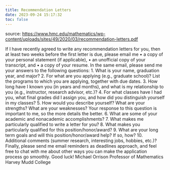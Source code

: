 ```yaml
---
title: Recommendation Letters
date: 2023-09-24 15:17:32
toc: false
---
```


source: [https://www.hmc.edu/mathematics/wp-content/uploads/sites/49/2020/03/recommendation-letters.pdf](https://www.hmc.edu/mathematics/wp-content/uploads/sites/49/2020/03/recommendation-letters.pdf)



If I have recently agreed to write any recommendation letters for you, then at
least two weeks before the first letter is due, please email me
• a copy of your personal statement (if applicable),
• an unofficial copy of your transcript, and
• a copy of your resume.
In the same email, please send me your answers to the following questions:
1. What is your name, graduation year, and major?
2. For what are you applying (e.g., graduate school)? List the programs to
which you are applying, together with due dates.
3. How long have I known you (in years and months), and what is my relationship to you (e.g., instructor, research advisor, etc.)?
4. For what classes have I had you, what final grades did I assign you, and
how did you distinguish yourself in my classes?
5. How would you describe yourself? What are your strengths? What are
your weaknesses? Your response to this question is important to me, so
the more details the better.
6. What are some of your academic and nonacademic accomplishments?
7. What makes me particularly qualified to write a letter for you?
8. What makes you particularly qualified for this position/honor/award?
9. What are your long term goals and will this position/honor/award help?
If so, how?
10. Additional comments (summer research, interesting jobs, hobbies, etc.)?
Finally, please send me email reminders as deadlines approach, and feel free
to chat with me about other ways you can make the application process go
smoothly. Good luck!
Michael Orrison
Professor of Mathematics
Harvey Mudd College